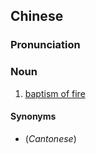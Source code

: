 {{also|炮火的洗礼}}
==Chinese==
{{zh-forms|s=炮火的洗礼|type=212}}

===Pronunciation===
{{zh-pron
|m=pàohuǒ de xǐlǐ
|cat=n
}}

===Noun===
{{zh-noun}}

# [[baptism of fire]]

====Synonyms====
* (''Cantonese'') {{zh-l|炮火嘅洗禮}}
